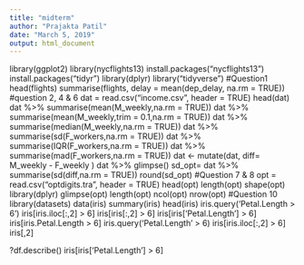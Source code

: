 ---
title: "midterm"
author: "Prajakta Patil"
date: "March 5, 2019"
output: html_document
---

library(ggplot2)
library(nycflights13)
install.packages("nycflights13")
install.packages("tidyr")
library(dplyr)
library("tidyverse")
#Question1
head(flights)
summarise(flights, delay = mean(dep_delay, na.rm = TRUE))
#question 2, 4 & 6
dat = read.csv("income.csv", header = TRUE)
head(dat)
dat %>% summarise(mean(M_weekly,na.rm = TRUE))
dat %>% summarise(mean(M_weekly,trim = 0.1,na.rm = TRUE))
dat %>% summarise(median(M_weekly,na.rm = TRUE))
dat %>% summarise(sd(F_workers,na.rm = TRUE))
dat %>% summarise(IQR(F_workers,na.rm = TRUE))
dat %>% summarise(mad(F_workers,na.rm = TRUE))
dat <- mutate(dat, diff= M_weekly - F_weekly )
dat %>% glimpse()
sd_opt= dat %>% summarise(sd(diff,na.rm = TRUE))
round(sd_opt)
#Question 7 & 8
opt = read.csv("optdigits.tra", header = TRUE)
head(opt)
length(opt)
shape(opt)
library(dplyr)
glimpse(opt)
length(opt)
ncol(opt)
nrow(opt)
#Question 10
library(datasets)
data(iris)
summary(iris)
head(iris)
iris.query('Petal.Length > 6')
iris[iris.iloc[:,2] > 6]
iris[iris[:,2] > 6]
iris[iris['Petal.Length'] > 6]
iris[iris.Petal.Length > 6]
iris.query('Petal.Length' > 6)
iris[iris.iloc[:,2] > 6]
iris[,2]

?df.describe()
iris[iris['Petal.Length'] > 6]
